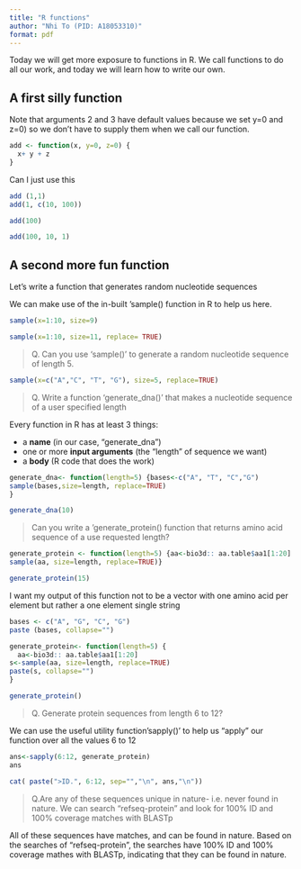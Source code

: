 ```yaml
---
title: "R functions"
author: "Nhi To (PID: A18053310)"
format: pdf
---
```


Today we will get more exposure to functions in R. We call functions to do all our work, and today we will learn how to write our own.

## A first silly function

Note that arguments 2 and 3 have default values because we set y=0 and z=0) so we don't have to supply them when we call our function.

```r
add <- function(x, y=0, z=0) {
  x+ y + z
}
```

Can I just use this

```r
add (1,1)
add(1, c(10, 100))
```


```r
add(100)
```


```r
add(100, 10, 1)
```


## A second more fun function

Let's write a function that generates random nucleotide sequences

We can make use of the in-built 'sample() function in R to help us here.

```r
sample(x=1:10, size=9)
```

```r
sample(x=1:10, size=11, replace= TRUE)
```


>Q. Can you use 'sample()' to generate a random nucleotide sequence of length 5.

```r
sample(x=c("A","C", "T", "G"), size=5, replace=TRUE)
```


>Q. Write a function 'generate_dna()' that makes a nucleotide sequence of a user specified length

Every function in R has at least 3 things:

- a **name** (in our case, "generate_dna")
- one or more **input arguments** (the "length" of sequence we want)
- a **body** (R code that does the work)


```r
generate_dna<- function(length=5) {bases<-c("A", "T", "C","G")
sample(bases,size=length, replace=TRUE)
}

```

```r
generate_dna(10)
```

>Can you write a 'generate_protein() function that returns amino acid sequence of a use requested length? 

```r

generate_protein <- function(length=5) {aa<-bio3d:: aa.table$aa1[1:20] 
sample(aa, size=length, replace=TRUE)}

```

```r
generate_protein(15)
```

I want my output of this function not to be a vector with one amino acid per element but rather a one element single string

```r
bases <- c("A", "G", "C", "G")
paste (bases, collapse="")
```

```r
generate_protein<- function(length=5) {
  aa<-bio3d:: aa.table$aa1[1:20] 
s<-sample(aa, size=length, replace=TRUE)
paste(s, collapse="")
}
```

```r
generate_protein()
```

>Q. Generate protein sequences from length 6 to 12?


We can use the useful utility function'sapply()' to help us "apply" our function over all the values 6 to 12

```r
ans<-sapply(6:12, generate_protein)
ans
```


```r
cat( paste(">ID.", 6:12, sep="","\n", ans,"\n"))
```

> Q.Are any of these sequences unique in nature- i.e. never found in nature. We can search "refseq-protein" and look for 100% ID and 100% coverage matches with BLASTp

All of these sequences have matches, and can be found in nature. Based on the searches of "refseq-protein", the searches have 100% ID and 100% coverage mathes with BLASTp, indicating that they can be found in nature. 
